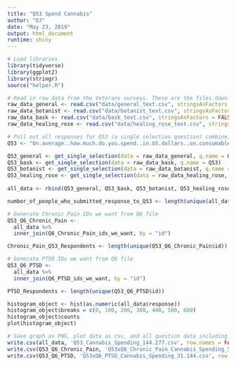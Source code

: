 ```yaml
---
title: "Q53 Spend Cannabis"
author: "DJ"
date: "May 23, 2019"
output: html_document
runtime: shiny
---
```


```r
# Load libraries
library(tidyverse)
library(ggplot2)
library(stringr)
source("helper.R")
```

```r
# Read in raw data from the Veterans surveys. These are the files downloaded from survey monkey saved as a .csv
raw_data_general <- read.csv("data/general_text.csv", stringsAsFactors = FALSE)
raw_data_botanist <- read.csv("data/botanist_text.csv", stringsAsFactors = FALSE)
raw_data_bask <- read.csv("data/bask_text.csv", stringsAsFactors = FALSE)
raw_data_healing_rose <- read.csv("data/healing_rose_text.csv", stringsAsFactors = FALSE)
```

```r
# Pull out all responses for Q53 (a single selection question) combine, then determine 'question n'
Q53 <- "On.average..how.much.do.you.spend..in.US.dollars..on.consumable.cannabis.products.per.week."

Q53_general <- get_single_selection(data = raw_data_general, q.name = Q53)
Q53_bask <- get_single_selection(data = raw_data_bask, q.name = Q53)
Q53_botanist <- get_single_selection(data = raw_data_botanist, q.name = Q53)
Q53_healing_rose <- get_single_selection(data = raw_data_healing_rose, q.name = Q53)
  
all_data <- rbind(Q53_general, Q53_bask, Q53_botanist, Q53_healing_rose)

number_of_people_who_submitted_response_to_Q53 <- length(unique(all_data$id))
```

```r
# Generate Chronic Pain IDs we want from Q6 file
Q53_Q6_Chronic_Pain <- 
  all_data %>%
  inner_join(Q6_Chronic_Pain_ids_we_want, by = "id")

Chronic_Pain_Q53_Respondents <- length(unique(Q53_Q6_Chronic_Pain$id))
```

```r
# Generate PTSD IDs we want from Q6 file
Q53_Q6_PTSD <-
  all_data %>%
  inner_join(Q6_PTSD_ids_we_want, by = "id")

PTSD_Respondents <- length(unique(Q53_Q6_PTSD$id))
```

```r

histogram_object <- hist(as.numeric(all_data$response))
histogram_object$breaks = c(0, 100, 200, 300, 400, 500, 600)
histogram_object$counts
plot(histogram_object)
```

```r
# Save graph as PNG, plot data as csv, and all question data including response IDs as csv (save question n and N at end of plot file as "_x.x")
write.csv(all_data, 'Q53_Cannabis_Spending_144.277.csv', row.names = FALSE)
write.csv(Q53_Q6_Chronic_Pain, 'Q53xQ6_Chronic_Pain_Cannabis_Spending_52.144.csv', row.names = FALSE)
write.csv(Q53_Q6_PTSD, 'Q53xQ6_PTSD_Cannabis_Spending_31.144.csv', row.names = FALSE)
```